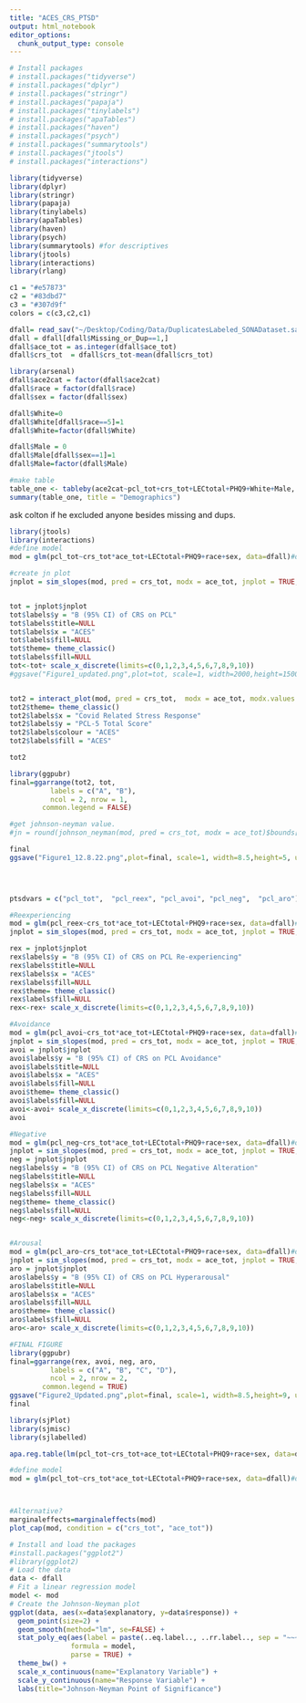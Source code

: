 ```yaml
---
title: "ACES_CRS_PTSD"
output: html_notebook
editor_options: 
  chunk_output_type: console
---
```



```r
# Install packages
# install.packages("tidyverse")
# install.packages("dplyr")
# install.packages("stringr")
# install.packages("papaja")
# install.packages("tinylabels")
# install.packages("apaTables")
# install.packages("haven")
# install.packages("psych")
# install.packages("summarytools")
# install.packages("jtools")
# install.packages("interactions")

```


```r
library(tidyverse)
library(dplyr)
library(stringr)
library(papaja)
library(tinylabels)
library(apaTables)
library(haven)
library(psych)
library(summarytools) #for descriptives
library(jtools)
library(interactions)
library(rlang)

c1 = "#e57873"
c2 = "#83dbd7"
c3 = "#307d9f"
colors = c(c3,c2,c1)
```

```r
dfall= read_sav("~/Desktop/Coding/Data/DuplicatesLabeled_SONADataset.sav")
dfall = dfall[dfall$Missing_or_Dup==1,]
dfall$ace_tot = as.integer(dfall$ace_tot)
dfall$crs_tot  = dfall$crs_tot-mean(dfall$crs_tot)

```

```r
library(arsenal) 
dfall$ace2cat = factor(dfall$ace2cat)
dfall$race = factor(dfall$race)
dfall$sex = factor(dfall$sex)

dfall$White=0
dfall$White[dfall$race==5]=1
dfall$White=factor(dfall$White)

dfall$Male = 0
dfall$Male[dfall$sex==1]=1
dfall$Male=factor(dfall$Male)

#make table
table_one <- tableby(ace2cat~pcl_tot+crs_tot+LECtotal+PHQ9+White+Male, data = dfall)
summary(table_one, title = "Demographics")

```

ask colton if he excluded anyone besides missing and dups. 
```r
library(jtools)
library(interactions)
#define model
mod = glm(pcl_tot~crs_tot*ace_tot+LECtotal+PHQ9+race+sex, data=dfall)#define model

#create jn plot
jnplot = sim_slopes(mod, pred = crs_tot, modx = ace_tot, jnplot = TRUE, mod.range=c(0,10), title="")#Johnson neyman plot


tot = jnplot$jnplot
tot$labels$y = "B (95% CI) of CRS on PCL"
tot$labels$title=NULL
tot$labels$x = "ACES"
tot$labels$fill=NULL
tot$theme= theme_classic()
tot$labels$fill=NULL
tot<-tot+ scale_x_discrete(limits=c(0,1,2,3,4,5,6,7,8,9,10))
#ggsave("Figure1_updated.png",plot=tot, scale=1, width=2000,height=1500, units=c("px"),dpi=300)


tot2 = interact_plot(mod, pred = crs_tot,  modx = ace_tot, modx.values = c(0,1,4),interval = TRUE,colors ="CUD") #plot interaction
tot2$theme= theme_classic()
tot2$labels$x = "Covid Related Stress Response"
tot2$labels$y = "PCL-5 Total Score"
tot2$labels$colour = "ACES"
tot2$labels$fill = "ACES"

tot2

library(ggpubr)
final=ggarrange(tot2, tot,
          labels = c("A", "B"),
          ncol = 2, nrow = 1, 
        common.legend = FALSE)

#get johnson-neyman value. 
#jn = round(johnson_neyman(mod, pred = crs_tot, modx = ace_tot)$bounds[[2]],2)

final
ggsave("Figure1_12.8.22.png",plot=final, scale=1, width=8.5,height=5, units=c("in"),dpi=300)


  
```

```r

ptsdvars = c("pcl_tot",  "pcl_reex", "pcl_avoi", "pcl_neg",  "pcl_aro")

#Reexperiencing
mod = glm(pcl_reex~crs_tot*ace_tot+LECtotal+PHQ9+race+sex, data=dfall)#define model
jnplot = sim_slopes(mod, pred = crs_tot, modx = ace_tot, jnplot = TRUE, centered="all", mod.range=c(0,10))#Johnson neyman plot

rex = jnplot$jnplot
rex$labels$y = "B (95% CI) of CRS on PCL Re-experiencing"
rex$labels$title=NULL
rex$labels$x = "ACES"
rex$labels$fill=NULL
rex$theme= theme_classic()
rex$labels$fill=NULL
rex<-rex+ scale_x_discrete(limits=c(0,1,2,3,4,5,6,7,8,9,10))

#Avoidance
mod = glm(pcl_avoi~crs_tot*ace_tot+LECtotal+PHQ9+race+sex, data=dfall)#define model
jnplot = sim_slopes(mod, pred = crs_tot, modx = ace_tot, jnplot = TRUE, centered="all", mod.range=c(0,10))#Johnson neyman plot
avoi = jnplot$jnplot
avoi$labels$y = "B (95% CI) of CRS on PCL Avoidance"
avoi$labels$title=NULL
avoi$labels$x = "ACES"
avoi$labels$fill=NULL
avoi$theme= theme_classic()
avoi$labels$fill=NULL
avoi<-avoi+ scale_x_discrete(limits=c(0,1,2,3,4,5,6,7,8,9,10))
avoi

#Negative
mod = glm(pcl_neg~crs_tot*ace_tot+LECtotal+PHQ9+race+sex, data=dfall)#define model
jnplot = sim_slopes(mod, pred = crs_tot, modx = ace_tot, jnplot = TRUE, centered="all", mod.range=c(0,10))#Johnson neyman plot
neg = jnplot$jnplot
neg$labels$y = "B (95% CI) of CRS on PCL Negative Alteration"
neg$labels$title=NULL
neg$labels$x = "ACES"
neg$labels$fill=NULL
neg$theme= theme_classic()
neg$labels$fill=NULL
neg<-neg+ scale_x_discrete(limits=c(0,1,2,3,4,5,6,7,8,9,10))


#Arousal 
mod = glm(pcl_aro~crs_tot*ace_tot+LECtotal+PHQ9+race+sex, data=dfall)#define model
jnplot = sim_slopes(mod, pred = crs_tot, modx = ace_tot, jnplot = TRUE, centered="all", mod.range=c(0,10))#Johnson neyman plot
aro = jnplot$jnplot
aro$labels$y = "B (95% CI) of CRS on PCL Hyperarousal"
aro$labels$title=NULL
aro$labels$x = "ACES"
aro$labels$fill=NULL
aro$theme= theme_classic()
aro$labels$fill=NULL
aro<-aro+ scale_x_discrete(limits=c(0,1,2,3,4,5,6,7,8,9,10))

#FINAL FIGURE
library(ggpubr)
final=ggarrange(rex, avoi, neg, aro, 
          labels = c("A", "B", "C", "D"),
          ncol = 2, nrow = 2, 
        common.legend = TRUE)
ggsave("Figure2_Updated.png",plot=final, scale=1, width=8.5,height=9, units=c("in"),dpi=300)
final
```





```r
library(sjPlot)
library(sjmisc)
library(sjlabelled)

apa.reg.table(lm(pcl_tot~crs_tot+ace_tot+LECtotal+PHQ9+race+sex, data=dfall),filename = "table2_updated.doc",table.number = 2)
```


```r
#define model
mod = glm(pcl_tot~crs_tot*ace_tot+LECtotal+PHQ9+race+sex, data=dfall)#define model



#Alternative?
marginaleffects=marginaleffects(mod)
plot_cap(mod, condition = c("crs_tot", "ace_tot"))
```
```r
# Install and load the packages
#install.packages("ggplot2")
#library(ggplot2)
# Load the data
data <- dfall
# Fit a linear regression model
model <- mod
# Create the Johnson-Neyman plot
ggplot(data, aes(x=data$explanatory, y=data$response)) +
  geom_point(size=2) +
  geom_smooth(method="lm", se=FALSE) +
  stat_poly_eq(aes(label = paste(..eq.label.., ..rr.label.., sep = "~~~")), 
               formula = model, 
               parse = TRUE) +
  theme_bw() +
  scale_x_continuous(name="Explanatory Variable") +
  scale_y_continuous(name="Response Variable") +
  labs(title="Johnson-Neyman Point of Significance")
```

